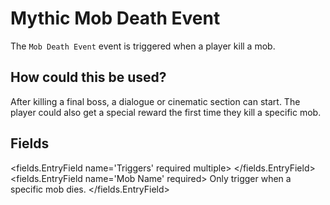
# Mythic Mob Death Event 

The `Mob Death Event` event is triggered when a player kill a mob.

## How could this be used?

After killing a final boss, a dialogue or cinematic section can start. The player could also get a special reward the first time they kill a specific mob.


## Fields

<fields.EntryField name='Triggers' required multiple>
</fields.EntryField>
<fields.EntryField name='Mob Name' required>
     Only trigger when a specific mob dies.
</fields.EntryField>
